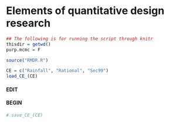 # Elements of quantitative design research {#design_research}


```r

## The following is for running the script through knitr
thisdir = getwd()
purp.mcmc = F

source("RMDR.R")

CE = c("Rainfall", "Rational", "Sec99")
load_CE_(CE)


```

#### EDIT
#### BEGIN






```r
# save_CE_(CE)
```
